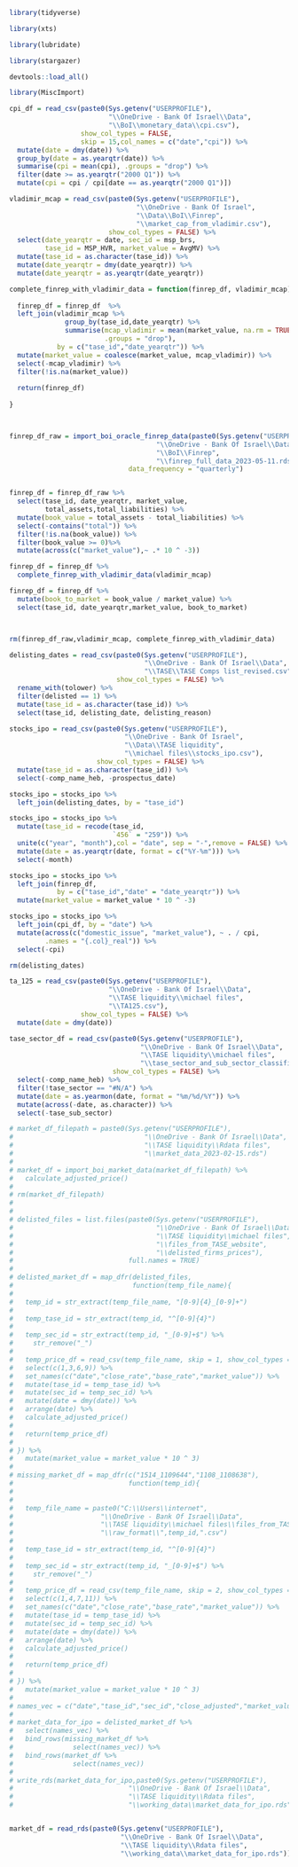 <!-- import_data -->


```r

library(tidyverse)

library(xts)

library(lubridate)

library(stargazer)

devtools::load_all()

library(MiscImport)

```


```r

cpi_df = read_csv(paste0(Sys.getenv("USERPROFILE"),
                         "\\OneDrive - Bank Of Israel\\Data",
                         "\\BoI\\monetary_data\\cpi.csv"),
                  show_col_types = FALSE,
                  skip = 15,col_names = c("date","cpi")) %>%
  mutate(date = dmy(date)) %>%
  group_by(date = as.yearqtr(date)) %>%
  summarise(cpi = mean(cpi), .groups = "drop") %>%
  filter(date >= as.yearqtr("2000 Q1")) %>%
  mutate(cpi = cpi / cpi[date == as.yearqtr("2000 Q1")])


```


```r

vladimir_mcap = read_csv(paste0(Sys.getenv("USERPROFILE"),
                                "\\OneDrive - Bank Of Israel",
                                "\\Data\\BoI\\Finrep",
                                "\\market_cap_from_vladimir.csv"),
                         show_col_types = FALSE) %>% 
  select(date_yearqtr = date, sec_id = msp_brs,
         tase_id = MSP_HVR, market_value = AvgMV) %>% 
  mutate(tase_id = as.character(tase_id)) %>% 
  mutate(date_yearqtr = dmy(date_yearqtr)) %>% 
  mutate(date_yearqtr = as.yearqtr(date_yearqtr))

```

```r


complete_finrep_with_vladimir_data = function(finrep_df, vladimir_mcap){
  
  finrep_df = finrep_df  %>% 
  left_join(vladimir_mcap %>% 
              group_by(tase_id,date_yearqtr) %>% 
              summarise(mcap_vladimir = mean(market_value, na.rm = TRUE),
                        .groups = "drop"),
            by = c("tase_id","date_yearqtr")) %>% 
  mutate(market_value = coalesce(market_value, mcap_vladimir)) %>% 
  select(-mcap_vladimir) %>% 
  filter(!is.na(market_value))
  
  return(finrep_df)
 
}



finrep_df_raw = import_boi_oracle_finrep_data(paste0(Sys.getenv("USERPROFILE"),
                                     "\\OneDrive - Bank Of Israel\\Data",
                                     "\\BoI\\Finrep",
                                     "\\finrep_full_data_2023-05-11.rds"),
                              data_frequency = "quarterly")


finrep_df = finrep_df_raw %>% 
  select(tase_id, date_yearqtr, market_value,
         total_assets,total_liabilities) %>% 
  mutate(book_value = total_assets - total_liabilities) %>% 
  select(-contains("total")) %>% 
  filter(!is.na(book_value)) %>% 
  filter(book_value >= 0)%>% 
  mutate(across(c("market_value"),~ .* 10 ^ -3))

finrep_df = finrep_df %>% 
  complete_finrep_with_vladimir_data(vladimir_mcap)

finrep_df = finrep_df %>% 
  mutate(book_to_market = book_value / market_value) %>% 
  select(tase_id, date_yearqtr,market_value, book_to_market)



rm(finrep_df_raw,vladimir_mcap, complete_finrep_with_vladimir_data)

```

```r

delisting_dates = read_csv(paste0(Sys.getenv("USERPROFILE"),
                                  "\\OneDrive - Bank Of Israel\\Data",
                                  "\\TASE\\TASE Comps list_revised.csv"),
                           show_col_types = FALSE) %>% 
  rename_with(tolower) %>% 
  filter(delisted == 1) %>% 
  mutate(tase_id = as.character(tase_id)) %>% 
  select(tase_id, delisting_date, delisting_reason)

stocks_ipo = read_csv(paste0(Sys.getenv("USERPROFILE"),
                             "\\OneDrive - Bank Of Israel",
                             "\\Data\\TASE liquidity",
                             "\\michael files\\stocks_ipo.csv"),
                      show_col_types = FALSE) %>% 
  mutate(tase_id = as.character(tase_id)) %>% 
  select(-comp_name_heb, -prospectus_date)

stocks_ipo = stocks_ipo %>% 
  left_join(delisting_dates, by = "tase_id")

stocks_ipo = stocks_ipo %>% 
  mutate(tase_id = recode(tase_id,
                          `456` = "259")) %>% 
  unite(c("year", "month"),col = "date", sep = "-",remove = FALSE) %>% 
  mutate(date = as.yearqtr(date, format = c("%Y-%m"))) %>% 
  select(-month)

stocks_ipo = stocks_ipo %>% 
  left_join(finrep_df,
            by = c("tase_id","date" = "date_yearqtr")) %>% 
  mutate(market_value = market_value * 10 ^ -3)

stocks_ipo = stocks_ipo %>% 
  left_join(cpi_df, by = "date") %>% 
  mutate(across(c("domestic_issue", "market_value"), ~ . / cpi,
         .names = "{.col}_real")) %>% 
  select(-cpi)

rm(delisting_dates)

```

```r

ta_125 = read_csv(paste0(Sys.getenv("USERPROFILE"),
                         "\\OneDrive - Bank Of Israel\\Data",
                         "\\TASE liquidity\\michael files",
                         "\\TA125.csv"),
                  show_col_types = FALSE) %>% 
  mutate(date = dmy(date))

```

```r

tase_sector_df = read_csv(paste0(Sys.getenv("USERPROFILE"),
                                 "\\OneDrive - Bank Of Israel\\Data",
                                 "\\TASE liquidity\\michael files",
                                 "\\tase_sector_and_sub_sector_classification.csv"),
                          show_col_types = FALSE) %>% 
  select(-comp_name_heb) %>% 
  filter(!tase_sector == "#N/A") %>% 
  mutate(date = as.yearmon(date, format = "%m/%d/%Y")) %>% 
  mutate(across(-date, as.character)) %>% 
  select(-tase_sub_sector)

```

```r

# market_df_filepath = paste0(Sys.getenv("USERPROFILE"),
#                                 "\\OneDrive - Bank Of Israel\\Data",
#                                 "\\TASE liquidity\\Rdata files",
#                                 "\\market_data_2023-02-15.rds")
# 
# market_df = import_boi_market_data(market_df_filepath) %>%
#   calculate_adjusted_price()
# 
# rm(market_df_filepath)
# 
# 
# delisted_files = list.files(paste0(Sys.getenv("USERPROFILE"),
#                                    "\\OneDrive - Bank Of Israel\\Data",
#                                    "\\TASE liquidity\\michael files",
#                                    "\\files_from_TASE_website",
#                                    "\\delisted_firms_prices"),
#                             full.names = TRUE)
# 
# delisted_market_df = map_dfr(delisted_files,
#                              function(temp_file_name){
# 
#   temp_id = str_extract(temp_file_name, "[0-9]{4}_[0-9]+")
# 
#   temp_tase_id = str_extract(temp_id, "^[0-9]{4}")
# 
#   temp_sec_id = str_extract(temp_id, "_[0-9]+$") %>%
#     str_remove("_")
# 
#   temp_price_df = read_csv(temp_file_name, skip = 1, show_col_types = FALSE) %>%
#   select(c(1,3,6,9)) %>%
#   set_names(c("date","close_rate","base_rate","market_value")) %>%
#   mutate(tase_id = temp_tase_id) %>%
#   mutate(sec_id = temp_sec_id) %>%
#   mutate(date = dmy(date)) %>%
#   arrange(date) %>%
#   calculate_adjusted_price()
# 
#   return(temp_price_df)
# 
# }) %>% 
#   mutate(market_value = market_value * 10 ^ 3)
# 
# missing_market_df = map_dfr(c("1514_1109644","1108_1108638"),
#                             function(temp_id){
# 
# 
#   temp_file_name = paste0("C:\\Users\\internet",
#                      "\\OneDrive - Bank Of Israel\\Data",
#                      "\\TASE liquidity\\michael files\\files_from_TASE_website",
#                      "\\raw_format\\",temp_id,".csv")
# 
#   temp_tase_id = str_extract(temp_id, "^[0-9]{4}")
# 
#   temp_sec_id = str_extract(temp_id, "_[0-9]+$") %>%
#     str_remove("_")
# 
#   temp_price_df = read_csv(temp_file_name, skip = 2, show_col_types = FALSE) %>%
#   select(c(1,4,7,11)) %>%
#   set_names(c("date","close_rate","base_rate","market_value")) %>%
#   mutate(tase_id = temp_tase_id) %>%
#   mutate(sec_id = temp_sec_id) %>%
#   mutate(date = dmy(date)) %>%
#   arrange(date) %>%
#   calculate_adjusted_price()
# 
#   return(temp_price_df)
# 
# }) %>% 
#   mutate(market_value = market_value * 10 ^ 3)
# 
# names_vec = c("date","tase_id","sec_id","close_adjusted","market_value")
# 
# market_data_for_ipo = delisted_market_df %>%
#   select(names_vec) %>%
#   bind_rows(missing_market_df %>%
#               select(names_vec)) %>%
#   bind_rows(market_df %>%
#               select(names_vec))
# 
# write_rds(market_data_for_ipo,paste0(Sys.getenv("USERPROFILE"),
#                             "\\OneDrive - Bank Of Israel\\Data",
#                             "\\TASE liquidity\\Rdata files",
#                             "\\working_data\\market_data_for_ipo.rds"))


market_df = read_rds(paste0(Sys.getenv("USERPROFILE"),
                            "\\OneDrive - Bank Of Israel\\Data",
                            "\\TASE liquidity\\Rdata files",
                            "\\working_data\\market_data_for_ipo.rds"))

```

